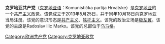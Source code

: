 {{not|克罗地亚共产主义者联盟}}
'''克罗地亚共产党'''（[[克罗地亚语|克罗地亚语]]：Komunistička partija Hrvatske）是[[克罗地亚|克罗地亚]]的一个[[共产主义|共产主义]]政党。该党成立于2013年5月25日，并于同年10月18日向克罗地亚当局注册。该党的意识形态是[[共产主义|共产主义]]、[[铁托主义|铁托主义]]。该党的政治立场是[[极左翼|极左翼]]。该党的主席是Radoslav Ilic Marko。该党的总部位于[[乌马格|乌马格]]。

{{欧洲的共产党}}

[[Category:欧洲共产党|Category:欧洲共产党]]
[[Category:克罗地亚政党|Category:克罗地亚政党]]